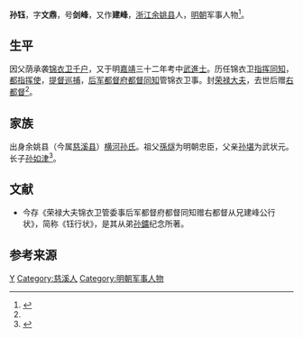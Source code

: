 '''孙钰'''{{BD|1523年||1573年||}}，字'''文鼎'''，号'''剑峰'''，又作'''建峰'''，[[浙江|浙江]][[余姚县|余姚县]]人，[[明朝|明朝]]军事人物<ref name="sun yu">{{cite web |url=http://sun.cixi.org/index.rs?sjj&sid=Info&Item=10&Sort=23&ID=81&rid=jZml2Pj2WlgclNlkSVhLidYnX6cQcWifjiM3 |title=孙家境 |publisher=孙境网 |date=2009-09-28 |access-date=2016-09-22 |archive-url=https://web.archive.org/web/20160923180704/http://sun.cixi.org/index.rs?sjj&sid=Info&Item=10&Sort=23&ID=81&rid=jZml2Pj2WlgclNlkSVhLidYnX6cQcWifjiM3 |archive-date=2016-09-23 |dead-url=yes }}</ref>。

== 生平 ==
因父荫承袭[[锦衣卫|锦衣卫]][[千户|千户]]，又于明[[嘉靖|嘉靖]]三十二年考中[[武進士|武進士]]。历任锦衣卫[[指挥同知|指挥同知]]，[[都指挥使|都指挥使]]，[[提督|提督]][[巡捕|巡捕]]，[[后军都督府|后军都督府]][[都督同知|都督同知]]管锦衣卫事。封[[荣禄大夫|荣禄大夫]]，去世后赠[[都督|右都督]]<ref name="sun yu"/>。

== 家族 ==
出身余姚县（今属[[慈溪县|慈溪县]]）[[横河孙氏|横河孙氏]]。祖父[[孫燧_(弘治進士)|孫燧]]为明朝忠臣，父亲[[孙堪|孙堪]]为武状元。长子[[孙如津|孙如津]]<ref>{{cite web|url=http://www.sslyzh.com/Info_Show.asp?id=132&ClassID=1|title=孙家境孙氏望族|publisher=世界孙氏宗亲联谊总会|author=王孙荣|date=2011-04-07|deadurl=yes|archiveurl=https://web.archive.org/web/20141209144534/http://www.sslyzh.com/Info_Show.asp?id=132&ClassID=1|archivedate=2014-12-09|access-date=2016-09-22}}</ref>。

==文献==
* 今存《荣禄大夫锦衣卫管委事后军都督府都督同知赠右都督从兄建峰公行状》，简称《钰行状》，是其从弟[[孙鑛|孙鑛]]纪念所著。

==参考来源==
{{reflist|2}}

{{嘉靖三十二年癸丑科武會試金榜}}

{{Authority control}}
{{DEFAULTSORT:Sun}}
[[Category:余姚孙氏|Y]]
[[Category:慈溪人|Category:慈溪人]]
[[Category:明朝军事人物|Category:明朝军事人物]]